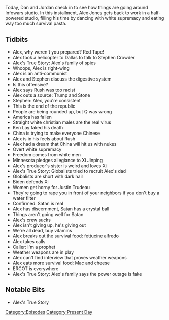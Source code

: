 {{DEFAULTSORT:
    #_EPISODE_0533:February 17, 2021
}}{{Episode
    | title           = February 17, 2021
    | caption         = [https://knowledgefight.libsyn.com/533-february-17-2021 Listen to this episode on Libsyn]
    | episodeNumber   = 533
    | length          = 01:18:24
    | airDate         = February 19, 2021
    | coverageDate    = February 17, 2021
    | episodeType     = [[:Category:Present Day|Present Day]]
    | appearance      = [[Stephen Crowder]], [[Rush Limbaugh]], [[Ken Lay]], [[Xi Jinping]], [[Justin Trudeau]]
    | oocDrop         = This is the ultimate blackpill episode; You gotta wash that ass
    | previousEpisode = [[532: February 15, 2021]]
    | nextEpisode     = [[534: February 19, 2021]]
}}

{{Stub}}

Today, Dan and Jordan check in to see how things are going around Infowars studio. In this installment, Alex Jones gets back to work in a half-powered studio, filling his time by dancing with white supremacy and eating way too much survival pasta.

==Tidbits==

*Alex, why weren't you prepared? Red Tape!
*Alex took a helicopter to Dallas to talk to Stephen Crowder
*Alex's True Story: Alex's family of spies
*Whoops, Alex is right-wing
*Alex is an anti-communist
*Alex and Stephen discuss the digestive system
*Is this offensive?
*Alex says Rush was too racist
*Alex outs a source: Trump and Stone
*Stephen: Alex, you're consistent
*This is the end of the republic
*People are being rounded up, but Q was wrong
*America has fallen
*Straight white christian males are the real virus
*Ken Lay faked his death
*China is trying to make everyone Chinese
*Alex is in his feels about Rush
*Alex had a dream that China will hit us with nukes
*Overt white supremacy
*Freedom comes from white men
*Minnesota pledges allegiance to Xi Jinping
*Alex's producer's sister is weird and loves Xi
*Alex's True Story: Globalists tried to recruit Alex's dad
*Globalists are short with dark hair
*Biden defends Xi
*Women get horny for Justin Trudeau
*They're going to rape you in front of your neighbors if you don't buy a water filter
*Confirmed: Satan is real
*Alex has discernment, Satan has a crystal ball
*Things aren't going well for Satan
*Alex's crew sucks
*Alex isn't giving up, he's giving out
*We're all dead, buy vitamins
*Alex breaks out the survival food: fettucine alfredo
*Alex takes calls
*Caller: I'm a prophet
*Weather weapons are in play
*Alex can't find interview that proves weather weapons
*Alex eats more survival food: Mac and cheese
*ERCOT is everywhere
*Alex's True Story: Alex's family says the power outage is fake

==Notable Bits==

*Alex's True Story

[[Category:Episodes]]
[[Category:Present Day]]
